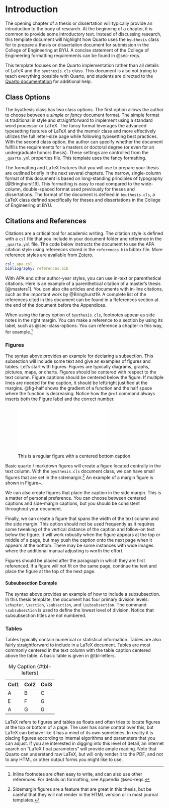 # Introduction {#sec-intro}

The opening chapter of a thesis or dissertation will typically provide an
introduction to the body of research. At the beginning of a chapter, it is
common to provide some introductory text. Instead of discussing research, this
template document will highlight how Quarto uses the `byuthesis` class for
\LaTeX{} to prepare a thesis or dissertation document for submission
in the College of Engineering at BYU. A concise statement of the College of
Engineering formatting requirements can be found in @sec-reqs.

This template focuses on the Quarto implementation rather than all 
details of LaTeX and the `byuthesis.cls` class. This document
is also not trying to teach everything possible with Quarto, and students
are directed to the [Quarto documentation](https://quarto.org/docs/guide/) for
additional help.

## Class Options {#sec-class-options}

The byuthesis class has two class options. The first option allows the
author to choose between a *simple* or *fancy* document format. The
simple format is traditional in style and straightforward to implement
using a standard word processor or LaTeX. The fancy format leverages the
advanced typesetting features of LaTeX and the memoir class and more
effectively utilizes the full letter-size page while following
typesetting best practices. With the second class option, the author can
specify whether the document fulfills the requirements for a masters or
doctoral degree (or even for an undergraduate honors thesis).
These settings are controlled from the `_quarto.yml` properties file.
This template uses the fancy formatting.


The formatting and LaTeX features that you will use to prepare your
thesis are outlined briefly in the next several chapters. The narrow,
single-column format of this document is based on long-standing
principles of typography [@Bringhurst19]. This formatting is easy to
read compared to the wide-column, double-spaced format used previously
for theses and dissertations. The format of the document is defined in
`byuthesis.cls`, a LaTeX class defined specifically for theses and
dissertations in the College of Engineering at BYU. 

## Citations and References {#sec-citations}

Citations are a critical tool for academic writing. 
The citation style is defined with a
`csl` file that you include in your document folder and reference in the 
`_quarto.yml` file. The code below instructs the document to use the APA 
citation style using references stored in the `references.bib` bibtex file.
More reference styles are available from [Zotero](https://www.zotero.org/styles).

```yaml
csl: apa.csl
bibliography: references.bib
```

With APA and other author-year styles, you can use in-text or parenthetical
citations. Here is an example of a parenthetical citation of a master's thesis
[@masters1]. You can also cite articles and documents with in-line citations,
such as the important work by @Bringhurst19.
A complete list of the references cited in this document
can be found in a References section at the end of the document before the
Appendices.

When using the fancy option of `byuthesis.cls`, footnotes appear as
side notes in the right margin. You can make a reference to a section by
using its label, such
as @sec-class-options. You can reference a chapter in this way,
for example.^[Inline footnotes are often easy to write, and can also use other references. For details on formatting, see Appendix @sec-reqs.]

### Figures

The syntax above provides an example for declaring a subsection. This
subsection will include some text and give an examples of figures and
tables. Let's start with figures. Figures are typically diagrams,
graphs, pictures, maps, or charts. Figures should be centered with
respect to the text column. Figure captions should be centered below the
figure. If multiple lines are needed for the caption, it should be
left/right justified at the margins. @fig-half shows the gradient of a function and
the half space where the function is decreasing. Notice how the 
`@ref` command always inserts both the Figure label and the correct number.

![This is a regular figure with a centered bottom caption.](figures/gradf_half_space.pdf){#fig-half width="3.0in"}

Basic quarto / markdown figures will create a figure located centrally in
the text column. With the `byuthesis.cls`
document class, we can have small figures that are set in the
sidemargin.^[Sidemargin figures are a feature that are great in this thesis, but
be careful that they will not render in the HTML version or in most journal 
templates.]
An example of a margin figure is shown in Figure~\ref{fig:brach}.

\begin{marginfigure}
	\includegraphics[width=1.8in]{figures/brachistochrone.pdf}
	\caption{This is an example of a margin figure.}
	\label{fig:brach}
\end{marginfigure}

We can also create figures that place the caption in the side margin. This is a
matter of personal preference. You can choose between centered captions and
side-margin captions, but you should be consistent throughout your document.

\begin{figure}[htbp]
	\begin{sidecaption}{This is a figure with a side caption that is not short, but not that long either.}[fig:sidecap]
		\centering
		\includegraphics[width=3.0in]{figures/gradf_half_space.pdf}
	\end{sidecaption}
\end{figure}

Finally, we can create a figure that spans the width of the text column and the side margin. This option should not be used frequently as it requires some tweaking of the vertical distance of the caption and follow-on text below the figure. It will work robustly when the figure appears at the top or middle of a page, but may push the caption onto the next page when it appears at the bottom. There may be some instances with wide images where the additional manual adjusting is worth the effort.

\begin{figure}[h]
	\setlength{\sidecapraise}{-1.3cm}   % manual adjustment of figure caption position
	\begin{sidecaption}{The caption for a full-width figure appears in the margin below it.}[fig:fullwidth] %Such figures utilize the side margin.}
		\includegraphics[width=1.35\textwidth]{figures/altitude-pitch-all.pdf}
	\end{sidecaption}
	\vskip -1.0cm     
\end{figure}

Figures should be placed after the paragraph in which they are first
referenced. If a figure will not fit on the same page, continue the text
and place the figure at the top of the next page.





#### Subsubsection Example

The syntax above provides an example of how to include a subsubsection.
In this thesis template, the document has four primary division levels:
`\chapter`, `\section`, `\subsection`, and `\subsubsection`. The command
`\subsubsection` is used to define the lowest level of division. Notice
that subsubsection titles are not numbered.

### Tables
Tables typically contain numerical or statistical information. Tables
are also fairly straightforward to include in a LaTeX document.
Tables are most commonly centered in the text column with the table caption centered
above the table. A basic table is given in @tbl-letters.

| Col1 | Col2 | Col3 |
|------|------|------|
| A    | B    | C    |
| E    | F    | G    |
| A    | G    | G    |

: My Caption {#tbl-letters}


LaTeX refers to figures and tables as floats and often tries to locate
figures at the top or bottom of a page. The user has some control over
this, but LaTeX can behave like it has a mind of its own sometimes. In
reality it is placing figures according to internal algorithms and
parameters that you can adjust. If you are interested in digging into
this level of detail, an internet search on "LaTeX float parameters"
will provide ample reading. Note that Quarto can understand raw LaTeX, but will
only render it to the PDF, and not to any HTML or other output forms you
might like to use.
